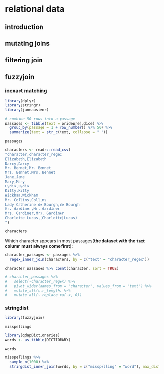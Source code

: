 
# relational data  

## introduction


## mutating joins


## filtering join  


## fuzzyjoin  


### inexact matching  

```r
library(dplyr)
library(stringr)
library(janeaustenr)
```


```r
# combine 50 rows into a passage
passages <- tibble(text = prideprejudice) %>%
  group_by(passage = 1 + row_number() %/% 50) %>%
  summarize(text = str_c(text, collapse = " "))

passages
```


```r
characters <- readr::read_csv(
"character,character_regex
Elizabeth,Elizabeth
Darcy,Darcy
Mr. Bennet,Mr. Bennet
Mrs. Bennet,Mrs. Bennet
Jane,Jane
Mary,Mary
Lydia,Lydia
Kitty,Kitty
Wickham,Wickham
Mr. Collins,Collins
Lady Catherine de Bourgh,de Bourgh
Mr. Gardiner,Mr. Gardiner
Mrs. Gardiner,Mrs. Gardiner
Charlotte Lucas,(Charlotte|Lucas)
")

characters
```

Which character appears in most passages(**the dataset with the `text` column must always come first**):  

```r
character_passages <- passages %>% 
  regex_inner_join(characters, by = c("text" = "character_regex"))

character_passages %>% count(character, sort = TRUE)
```

```r
# character_passages %>% 
#   select(-character_regex) %>% 
#   pivot_wider(names_from = "character", values_from = "text") %>% 
#   mutate_all(str_length) %>% 
#   mutate_all(~ replace_na(.x, 0))
```


### stringdist

```r
library(fuzzyjoin)
```

```r
misspellings
```


```r
library(qdapDictionaries)
words <- as_tibble(DICTIONARY)

words
```


```r
misspellings %>% 
  sample_n(1000) %>% 
  stringdist_inner_join(words, by = c("misspelling" = "word"), max_dist = 1)
```

